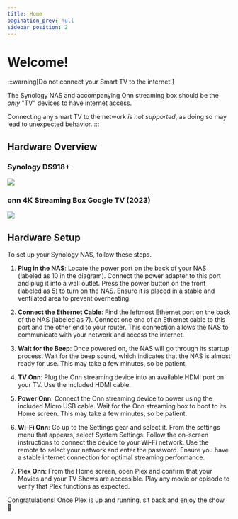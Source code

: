 ```yaml
---
title: Home
pagination_prev: null
sidebar_position: 2
---
```


# Welcome!

:::warning[Do not connect your Smart TV to the internet!]

The Synology NAS and accompanying Onn streaming box should be the *only* "TV" devices to have internet access.

Connecting any smart TV to the network *is not supported*, as doing so may lead to unexpected behavior.
:::

## Hardware Overview

### Synology DS918+

![](img/hardware/hw-ds918plus.png)

### onn 4K Streaming Box Google TV (2023)

![](img/hardware/hw-onn4k-gtv.png)


## Hardware Setup

To set up your Synology NAS, follow these steps. 

1. **Plug in the NAS**: Locate the power port on the back of your NAS (labeled as 10 in the diagram). Connect the power adapter to this port and plug it into a wall outlet. Press the power button on the front (labeled as 5) to turn on the NAS. Ensure it is placed in a stable and ventilated area to prevent overheating.

2. **Connect the Ethernet Cable**: Find the leftmost Ethernet port on the back of the NAS (labeled as 7). Connect one end of an Ethernet cable to this port and the other end to your router. This connection allows the NAS to communicate with your network and access the internet.

3. **Wait for the Beep**: Once powered on, the NAS will go through its startup process. Wait for the beep sound, which indicates that the NAS is almost ready for use. This may take a few minutes, so be patient.

4. **TV Onn**: Plug the Onn streaming device into an available HDMI port on your TV. Use the included HDMI cable.

5. **Power Onn**: Connect the Onn streaming device to power using the included Micro USB cable. Wait for the Onn streaming box to boot to its Home screen. This may take a few minutes, so be patient.

6. **Wi-Fi Onn**: Go up to the Settings gear and select it. From the settings menu that appears, select System Settings. Follow the on-screen instructions to connect the device to your Wi-Fi network. Use the remote to select your network and enter the password. Ensure you have a stable internet connection for optimal streaming performance.

7. **Plex Onn**: From the Home screen, open Plex and confirm that your Movies and your TV Shows are accessible. Play any movie or episode to verify that Plex functions as expected.

Congratulations! Once Plex is up and running, sit back and enjoy the show. 🍿
